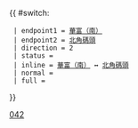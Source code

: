 {{ #switch: {{{format|}}}
  | endpoint1 = [[華富（南）巴士總站|華富（南）]]
  | endpoint2 = [[北角碼頭公共運輸交匯處|北角碼頭]]
  | direction = 2
  | status = 
  | inline = [[華富（南）巴士總站|華富（南）]] ↔ [[北角碼頭公共運輸交匯處|北角碼頭]]
  | normal =
  | full =
}}<noinclude>[[Category:新巴路線模板|042]]</noinclude>